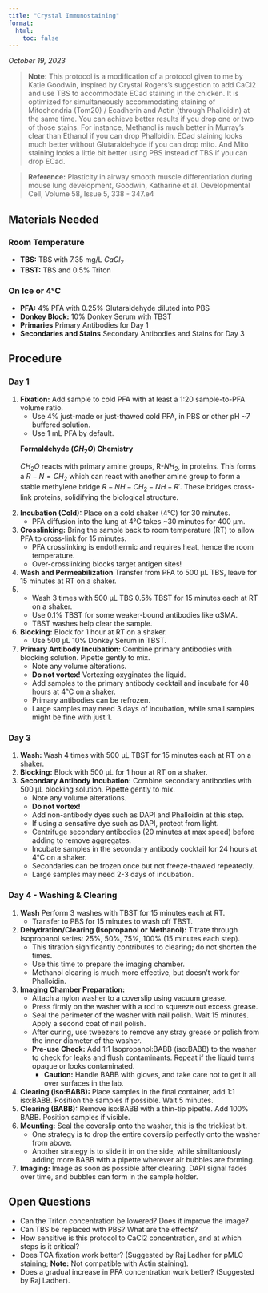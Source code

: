 ```yaml
---
title: "Crystal Immunostaining"
format:
  html:
    toc: false
---
```


<!-- TO DO: -->
<!-- include pictures of each step if possible' -->
<!-- write a section about debugging too much / too little incubation time and antibody amount -->
<!-- give the writeup of diffusion time. -->
<!-- (give the pictures of how it works. -->


*October 19, 2023*

> **Note:** This protocol is a modification of a protocol given to me by Katie Goodwin, inspired by Crystal Rogers's suggestion to add CaCl2 and use TBS to accommodate ECad staining in the chicken. It is optimized for simultaneously accommodating staining of Mitochondria (Tom20) / Ecadherin and Actin (through Phalloidin) at the same time. You can achieve better results if you drop one or two of those stains. For instance, Methanol is much better in Murray's clear than Ethanol if you can drop Phalloidin. ECad staining looks much better without Glutaraldehyde if you can drop mito. And Mito staining looks a little bit better using PBS instead of TBS if you can drop ECad.

> **Reference:** Plasticity in airway smooth muscle differentiation during mouse lung development, Goodwin, Katharine et al. Developmental Cell, Volume 58, Issue 5, 338 - 347.e4

## Materials Needed

### Room Temperature
- **TBS:** TBS with 7.35 mg/L $CaCl_2$
- **TBST:** TBS and 0.5% Triton

### On Ice or 4°C
- **PFA:** 4% PFA with 0.25% Glutaraldehyde diluted into PBS
- **Donkey Block:** 10% Donkey Serum with TBST
- **Primaries** Primary Antibodies for Day 1
- **Secondaries and Stains** Secondary Antibodies and Stains for Day 3

## Procedure

### Day 1

1.  **Fixation:** Add sample to cold PFA with at least a 1:20 sample-to-PFA volume ratio.
    *   Use 4% just-made or just-thawed cold PFA, in PBS or other pH ~7 buffered solution.
    *   Use 1 mL PFA by default.

    ::: {.column-margin}
    **Formaldehyde ($CH_2O$) Chemistry**

    $CH_2O$ reacts with primary amine groups, R-$NH_2$, in proteins. This forms a $R-N=CH_2$ which can react with another amine group to form a stable methylene bridge $R-NH-CH_2-NH-R'$. These bridges cross-link proteins, solidifying the biological structure.
    :::

2.  **Incubation (Cold):** Place on a cold shaker (4°C) for 30 minutes.
    *   PFA diffusion into the lung at 4°C takes ~30 minutes for 400 µm.
3.  **Crosslinking:** Bring the sample back to room temperature (RT) to allow PFA to cross-link for 15 minutes.
    *   PFA crosslinking is endothermic and requires heat, hence the room temperature.
    *   Over-crosslinking blocks target antigen sites!
4.  **Wash and Permeabilization** Transfer from PFA to 500 µL TBS, leave for 15 minutes at RT on a shaker. 
5.  *   Wash 3 times with 500 µL TBS 0.5% TBST for 15 minutes each at RT on a shaker.
    *   Use 0.1% TBST for some weaker-bound antibodies like αSMA.
    *   TBST washes help clear the sample.
6.  **Blocking:** Block for 1 hour at RT on a shaker.
    *   Use 500 µL 10% Donkey Serum in TBST.
7.  **Primary Antibody Incubation:** Combine primary antibodies with blocking solution. Pipette gently to mix.
    *   Note any volume alterations.
    *   **Do not vortex!** Vortexing oxyginates the liquid.
    *   Add samples to the primary antibody cocktail and incubate for 48 hours at 4°C on a shaker.
    *   Primary antibodies can be refrozen.
    *   Large samples may need 3 days of incubation, while small samples might be fine with just 1.

### Day 3

1.  **Wash:** Wash 4 times with 500 µL TBST for 15 minutes each at RT on a shaker.
2. **Blocking:** Block with 500 µL for 1 hour at RT on a shaker. 
3. **Secondary Antibody Incubation:** Combine secondary antibodies with 500 µL blocking solution. Pipette gently to mix. 
    *   Note any volume alterations.
    *   **Do not vortex!**
    *   Add non-antibody dyes such as DAPI and Phalloidin at this step.
    *   If using a sensative dye such as DAPI, protect from light.
    *   Centrifuge secondary antibodies (20 minutes at max speed) before adding to remove aggregates.
    *   Incubate samples in the secondary antibody cocktail for 24 hours at 4°C on a shaker.
    *   Secondaries can be frozen once but not freeze-thawed repeatedly.
    *   Large samples may need 2-3 days of incubation.

### Day 4 - Washing & Clearing

1. **Wash** Perform 3 washes with TBST for 15 minutes each at RT.
    * Transfer to PBS for 15 minutes to wash off TBST.
2. **Dehydration/Clearing (Isopropanol or Methanol):** Titrate through Isopropanol series: 25%, 50%, 75%, 100% (15 minutes each step).
    *   This titration significantly contributes to clearing; do not shorten the times.
    *   Use this time to prepare the imaging chamber.
    *   Methanol clearing is much more effective, but doesn't work for Phalloidin.
3. **Imaging Chamber Preparation:**
    *   Attach a nylon washer to a coverslip using vacuum grease.
    *   Press firmly on the washer with a rod to squeeze out excess grease.
    *   Seal the perimeter of the washer with nail polish. Wait 15 minutes. Apply a second coat of nail polish.
    *   After curing, use tweezers to remove any stray grease or polish from the inner diameter of the washer.
    *   **Pre-use Check:** Add 1:1 Isopropanol:BABB (iso:BABB) to the washer to check for leaks and flush contaminants. Repeat if the liquid turns opaque or looks contaminated.
        *   **Caution:** Handle BABB with gloves, and take care not to get it all over surfaces in the lab.
4. **Clearing (iso:BABB):** Place samples in the final container, add 1:1 iso:BABB. Position the samples if possible. Wait 5 minutes.
5. **Clearing (BABB):** Remove iso:BABB with a thin-tip pipette. Add 100% BABB. Position samples if visible.
6. **Mounting:** Seal the coverslip onto the washer, this is the trickiest bit.
    * One strategy is to drop the entire coverslip perfectly onto the washer from above.
    * Another strategy is to slide it in on the side, while similtaniously adding more BABB with a pipette wherever air bubbles are forming.
7. **Imaging:** Image as soon as possible after clearing. DAPI signal fades over time, and bubbles can form in the sample holder.

## Open Questions

*   Can the Triton concentration be lowered? Does it improve the image?
*   Can TBS be replaced with PBS? What are the effects?
*   How sensitive is this protocol to CaCl2 concentration, and at which steps is it critical?
*   Does TCA fixation work better? (Suggested by Raj Ladher for pMLC staining; **Note:** Not compatible with Actin staining).
*   Does a gradual increase in PFA concentration  work better? (Suggested by Raj Ladher).
